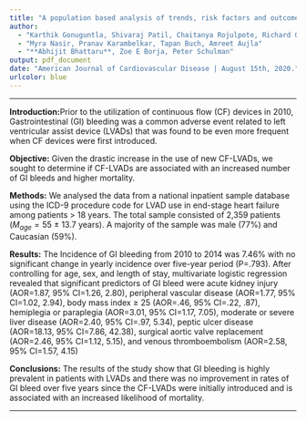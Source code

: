 ```yaml
---
title: "A population based analysis of trends, risk factors and outcomes associated with gastrointestinal bleeding in patients with left ventricular assist devices"
author:
  - "Karthik Gonuguntla, Shivaraj Patil, Chaitanya Rojulpote, Richard G Cowden,"
  - "Myra Nasir, Pranav Karambelkar, Tapan Buch, Amreet Aujla"
  - "**Abhijit Bhattaru**, Zoe E Borja, Peter Schulman"
output: pdf_document
date: "American Journal of Cardiovascular Disease | August 15th, 2020."
urlcolor: blue
---
```

***


\noindent
**Introduction:**Prior to the utilization of continuous flow (CF) devices in 2010, Gastrointestinal (GI) bleeding was a common adverse event related to left ventricular assist device (LVADs) that was found to be even more frequent when CF devices were first introduced. 

\noindent
**Objective:** Given the drastic increase in the use of new CF-LVADs, we sought to determine if CF-LVADs are associated with an increased number of GI bleeds and higher mortality.

\noindent
**Methods:** We analysed the data from a national inpatient sample database using the ICD-9 procedure code for LVAD use in end-stage heart failure among patients > 18 years. The total sample consisted of 2,359 patients ($M_{age}=55$ ± 13.7 years). A majority of the sample was male (77%) and Caucasian (59%).

\noindent
**Results:** The Incidence of GI bleeding from 2010 to 2014 was 7.46% with no significant change in yearly incidence over five-year period (P=.793). After controlling for age, sex, and length of stay, multivariate logistic regression revealed that significant predictors of GI bleed were acute kidney injury (AOR=1.87, 95% CI=1.26, 2.80), peripheral vascular disease (AOR=1.77, 95% CI=1.02, 2.94), body mass index $\geq$ 25 (AOR=.46, 95% CI=.22, .87), hemiplegia or paraplegia (AOR=3.01, 95% CI=1.17, 7.05), moderate or severe liver disease (AOR=2.40, 95% CI=.97, 5.34), peptic ulcer disease (AOR=18.13, 95% CI=7.86, 42.38), surgical aortic valve replacement (AOR=2.46, 95% CI=1.12, 5.15), and venous thromboembolism (AOR=2.58, 95% CI=1.57, 4.15)

\noindent
**Conclusions:**  The results of the study show that GI bleeding is highly prevalent in patients with LVADs and there was no improvement in rates of GI bleed over five years since the CF-LVADs were initially introduced and is associated with an increased likelihood of mortality. 

***

\begin{center}


Full Text:\href {http://www.ajcd.us/files/ajcd0115999.pdf}{AJCD 0115999} | Pubmed: \href {}{Coming soon}


\end{center}
